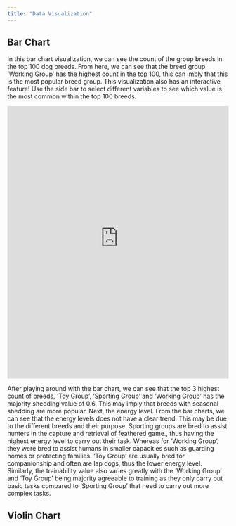 ```yaml
---
title: "Data Visualization"
---
```


## Bar Chart

In this bar chart visualization, we can see the count of the group breeds in the top 100 dog breeds. From here, we can see that the breed group 'Working Group' has the highest count in the top 100, this can imply that this is the most popular breed group. This visualization also has an interactive feature! Use the side bar to select different variables to see which value is the most common within the top 100 breeds.

```{=html}
<iframe height="620" width="100%" frameborder="no" src="https://sherilyntangnm2207.shinyapps.io/barplot/"> </iframe>
```

After playing around with the bar chart, we can see that the top 3 highest count of breeds, 'Toy Group', 'Sporting Group' and 'Working Group' has the majority shedding value of 0.6. This may imply that breeds with seasonal shedding are more popular. Next, the energy level. From the bar charts, we can see that the energy levels does not have a clear trend. This may be due to the different breeds and their purpose. Sporting groups are bred to assist hunters in the capture and retrieval of feathered game., thus having the highest energy level to carry out their task. Whereas for 'Working Group', they were bred to assist humans in smaller capacities such as guarding homes or protecting families. 'Toy Group' are usually bred for companionship and often are lap dogs, thus the lower energy level. Similarly, the trainability value also varies greatly with the 'Working Group' and 'Toy Group' being majority agreeable to training as they only carry out basic tasks compared to 'Sporting Group' that need to carry out more complex tasks.

## Violin Chart
